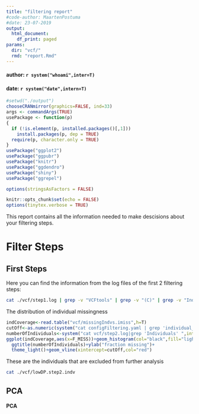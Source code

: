 ```yaml
---
title: "filtering report"
#code-author: MaartenPostuma
#date: 23-07-2019
output:
  html_document:
    df_print: paged
params:
  dir: "vcf/"
  rmd: "report.Rmd"
---
```


#### author: `r system("whoami",inter=T)`
#### date: `r system("date",intern=T)`


```r
#setwd("./output")
chooseCRANmirror(graphics=FALSE, ind=33)
args <- commandArgs(TRUE)
usePackage <- function(p) 
{
  if (!is.element(p, installed.packages()[,1]))
    install.packages(p, dep = TRUE)
  require(p, character.only = TRUE)
}
usePackage("ggplot2")
usePackage("ggpubr")
usePackage("knitr")
usePackage("ggdendro")
usePackage("shiny")
usePackage("ggrepel")

options(stringsAsFactors = FALSE)

knitr::opts_chunk$set(echo = FALSE)
options(tinytex.verbose = TRUE)
```

This report contains all the information needed to make descisions about your filtering steps.

# Filter Steps {.tabset .tabset-fade .tabset-pills}

## First Steps

Here you can find the information from the log files of the first 2 filtering steps:

```bash
cat ./vcf/step1.log | grep -v "VCFtools" | grep -v "(C)" | grep -v "Individuals" | grep -v "Outputting"| grep -v "Run Time"
```

The distribution of individual missingness

```r
indCoverage<-read.table("vcf/missingIndvs.imiss",h=T)
cutOff<-as.numeric(system("cat configFiltering.yaml | grep 'individual_missingness'| cut -f2 -d :",intern=T))
numberOfIndividuals<-system("cat vcf/step2.log|grep 'Individuals' ",intern=T)
ggplot(indCoverage,aes(x=F_MISS))+geom_histogram(col="black",fill="lightblue",binwidth=0.025)+
  ggtitle(numberOfIndividuals)+ylab("fraction missing")+
  theme_light()+geom_vline(xintercept=cutOff,col="red")
```

These are the individuals that are excluded from further analysis

```bash
cat ./vcf/lowDP.step2.indv
```

## PCA {.tabset .tabset-fade .tabset-pills}
#### PCA

```r

```
